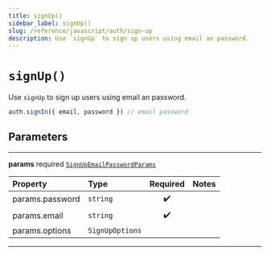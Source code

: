 ```yaml
---
title: signUp()
sidebar_label: signUp()
slug: /reference/javascript/auth/sign-up
description: Use `signUp` to sign up users using email an password.
---
```


# `signUp()`

Use `signUp` to sign up users using email an password.

```ts
auth.signIn({ email, password }) // email password
```

## Parameters

---

**<span className="parameter-name">params</span>** <span className="optional-status">required</span> [`SignUpEmailPasswordParams`](/reference/docgen/javascript/auth/types/sign-up-email-password-params)

| Property                                                                                    | Type            | Required | Notes |
| :------------------------------------------------------------------------------------------ | :-------------- | :------: | :---- |
| <span className="parameter-name"><span className="light-grey">params.</span>password</span> | `string`        |    ✔️    |       |
| <span className="parameter-name"><span className="light-grey">params.</span>email</span>    | `string`        |    ✔️    |       |
| <span className="parameter-name"><span className="light-grey">params.</span>options</span>  | `SignUpOptions` |          |       |

---
